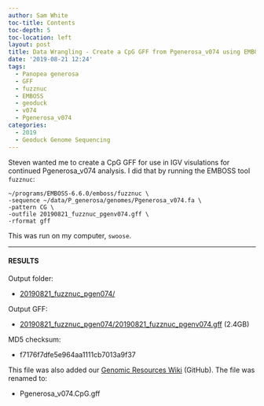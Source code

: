 ```yaml
---
author: Sam White
toc-title: Contents
toc-depth: 5
toc-location: left
layout: post
title: Data Wrangling - Create a CpG GFF from Pgenerosa_v074 using EMBOSS fuzznuc on Swoose
date: '2019-08-21 12:24'
tags:
  - Panopea generosa
  - GFF
  - fuzznuc
  - EMBOSS
  - geoduck
  - v074
  - Pgenerosa_v074
categories:
  - 2019
  - Geoduck Genome Sequencing
---
```

Steven wanted me to create a CpG GFF for use in IGV visulations for continued Pgenerosa_v074 analysis. I did that by running the EMBOSS tool `fuzznuc`:

```shell
~/programs/EMBOSS-6.6.0/emboss/fuzznuc \
-sequence ~/data/P_generosa/genomes/Pgenerosa_v074.fa \
-pattern CG \
-outfile 20190821_fuzznuc_pgenv074.gff \
-rformat gff
```

This was run on my computer, `swoose`.

---

#### RESULTS

Output folder:

- [20190821_fuzznuc_pgen074/](https://gannet.fish.washington.edu/Atumefaciens/20190821_fuzznuc_pgen074/)

Output GFF:

- [20190821_fuzznuc_pgen074/20190821_fuzznuc_pgenv074.gff](https://gannet.fish.washington.edu/Atumefaciens/20190821_fuzznuc_pgen074/20190821_fuzznuc_pgenv074.gff) (2.4GB)

MD5 checksum:

- f7176f7dfe5e964aa1111cb7013a9f37

This file was also added our [Genomic Resources Wiki](https://github.com/RobertsLab/resources/wiki/Genomic-Resources) (GitHub). The file was renamed to:

- Pgenerosa_v074.CpG.gff
